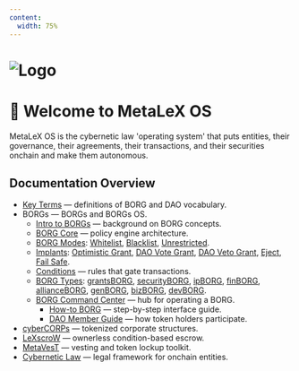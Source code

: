 ```yaml
---
content:
  width: 75%
---
```


# ![Logo](/header.png)
# 🖖 Welcome to MetaLeX OS

MetaLeX OS is the cybernetic law 'operating system' that puts entities, their governance, their agreements, their transactions, and their securities onchain and make them autonomous. 

## Documentation Overview

- [Key Terms](/key-terms) — definitions of BORG and DAO vocabulary.
- BORGs — BORGs and BORGs OS.
  - [Intro to BORGs](/borg/intro-to-borgs) — background on BORG concepts.
  - [BORG Core](/borg/borg-core) — policy engine architecture.
  - [BORG Modes](/borg/borg-modes): [Whitelist](/borg/borg-modes/whitelist), [Blacklist](/borg/borg-modes/blacklist), [Unrestricted](/borg/borg-modes/unrestricted).
  - [Implants](/borg/implants): [Optimistic Grant](/borg/implants/optimistic-grant), [DAO Vote Grant](/borg/implants/dao-vote-grant), [DAO Veto Grant](/borg/implants/dao-veto-grant), [Eject](/borg/implants/eject), [Fail Safe](/borg/implants/fail-safe).
  - [Conditions](/borg/conditions) — rules that gate transactions.
  - [BORG Types](/borg/borg-types): [grantsBORG](/borg/borg-types/grantsborg), [securityBORG](/borg/borg-types/securityborg), [ipBORG](/borg/borg-types/ipborg), [finBORG](/borg/borg-types/finborg), [allianceBORG](/borg/borg-types/allianceborg), [genBORG](/borg/borg-types/genborg), [bizBORG](/borg/borg-types/bizborg), [devBORG](/borg/borg-types/devborg).
  - [BORG Command Center](/borg/borg-landing) — hub for operating a BORG.
    - [How-to BORG](/borg/how-to) — step-by-step interface guide.
    - [DAO Member Guide](/borg/dao-landing) — how token holders participate.
- [cyberCORPs](/cybercorps) — tokenized corporate structures.
- [LeXscroW](/lexscrow) — ownerless condition-based escrow.
- [MetaVesT](/metavest) — vesting and token lockup toolkit.
- [Cybernetic Law](/cybernetic-law/intro-to-cybernetic-law) — legal framework for onchain entities.

